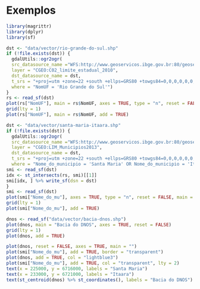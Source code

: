 <!-- # PARTE I -- FUNDAMENTAÇÃO HISTÓRICA E CONCEITUAL {-} -->

<!-- # Contextualização Histórica -->

<!-- # Pedologia Quantitativa (ou Pedometria) -->

<!-- # Mapeamento Digital do Solo -->

# Exemplos

```r
library(magrittr)
library(dplyr)
library(sf)
```


```r
dst <- "data/vector/rio-grande-do-sul.shp"
if (!file.exists(dst)) {
  gdalUtils::ogr2ogr(
  src_datasource_name ="WFS:http://www.geoservicos.ibge.gov.br:80/geoserver/wfs",
  layer = "CGEO:C02_limite_estadual_2010",
  dst_datasource_name = dst,
  t_srs = "+proj=utm +zone=22 +south +ellps=GRS80 +towgs84=0,0,0,0,0,0,0 +units=m +no_defs",
  where = "NomUF = 'Rio Grande do Sul'")
}
rs <- read_sf(dst)
plot(rs["NomUF"], main = rs$NomUF, axes = TRUE, type = "n", reset = FALSE)
grid(lty = 1)
plot(rs["NomUF"], main = rs$NomUF, add = TRUE)
```

```r
dst <- "data/vector/santa-maria-itaara.shp"
if (!file.exists(dst)) {
  gdalUtils::ogr2ogr(
  src_datasource_name ="WFS:http://www.geoservicos.ibge.gov.br:80/geoserver/wfs",
  layer = "CGEO:LIM_Municipios2013",
  dst_datasource_name = dst,
  t_srs = "+proj=utm +zone=22 +south +ellps=GRS80 +towgs84=0,0,0,0,0,0,0 +units=m +no_defs",
  where = "Nome_do_municipio = 'Santa Maria' OR Nome_do_municipio = 'Itaara'")
smi <- read_sf(dst)
idx <- st_intersects(rs, smi)[[1]]
smi[idx, ] %>% write_sf(dsn = dst)
}
smi <- read_sf(dst)
plot(smi["Nome_do_mu"], axes = TRUE, type = "n", reset = FALSE, main = "", key.pos = 3)
grid(lty = 1)
plot(smi["Nome_do_mu"], add = TRUE)
```

```r
dnos <- read_sf("data/vector/bacia-dnos.shp")
plot(dnos, main = "Bacia do DNOS", axes = TRUE, reset = FALSE)
grid(lty = 1)
plot(dnos, add = TRUE)
```

```r
plot(dnos, reset = FALSE, axes = TRUE, main = "")
plot(smi["Nome_do_mu"], add = TRUE, border = "transparent")
plot(dnos, add = TRUE, col = "lightblue3")
plot(smi["Nome_do_mu"], add = TRUE, col = "transparent", lty = 2)
text(x = 225000, y = 6716000, labels = "Santa Maria")
text(x = 233000, y = 6721000, labels = "Itaara")
text(st_centroid(dnos) %>% st_coordinates(), labels = "Bacia do DNOS")
```

```r

```

